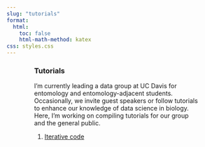 ```yaml
---
slug: "tutorials"
format:
  html:
    toc: false
    html-math-method: katex
css: styles.css
---
```


::: {#body style="width: 75%; margin: auto; font-weight: normal; text-align: left"}
### Tutorials

I'm currently leading a data group at UC Davis for entomology and entomology-adjacent students. Occasionally, we invite guest speakers or follow tutorials to enhance our knowledge of data science in biology. Here, I'm working on compiling tutorials for our group and the general public.

1.  [Iterative code](./iterativecode.qmd)
:::
